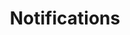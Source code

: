 ---
title: "Notifications"
description: "Choose how to be notified of workspace activity."
icon: "bell"
---